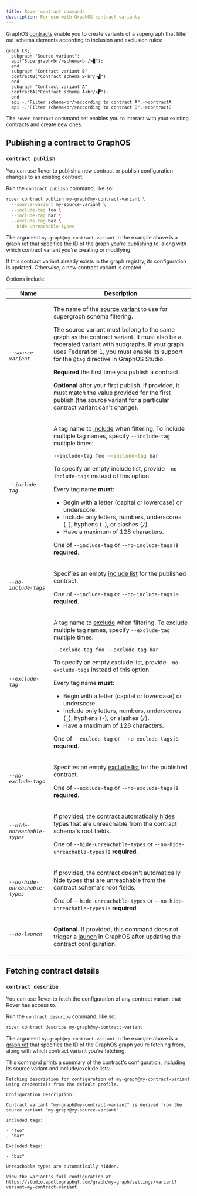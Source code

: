 ```yaml
---
title: Rover contract commands
description: For use with GraphOS contract variants
---
```



GraphOS [contracts](/graphos/delivery/contracts/) enable you to create variants of a supergraph that filter out schema elements according to inclusion and exclusion rules:

```mermaid
graph LR;
  subgraph "Source variant";
  api("Supergraph<br/>schema<br/>▉");
  end
  subgraph "Contract variant B"
  contractB("Contract schema B<br/>▟")
  end
  subgraph "Contract variant A"
  contractA("Contract schema A<br/>▛");
  end
  api -."Filter schema<br/>according to contract A".->contractA
  api -."Filter schema<br/>according to contract B".->contractB
```

The `rover contract` command set enables you to interact with your existing contracts and create new ones.

## Publishing a contract to GraphOS

### `contract publish`

<AuthNotice />

You can use Rover to publish a new contract or publish configuration changes to an existing contract.

Run the `contract publish` command, like so:

```bash
rover contract publish my-graph@my-contract-variant \
  --source-variant my-source-variant \
  --include-tag foo \
  --include-tag bar \
  --exclude-tag baz \
  --hide-unreachable-types
```

The argument `my-graph@my-contract-variant` in the example above is a [graph ref](../conventions/#graph-refs) that specifies the ID of the graph you're publishing to, along with which contract variant you're creating or modifying.

If this contract variant already exists in the graph registry, its configuration is updated. Otherwise, a new contract variant is created.

Options include:

<table class="field-table">
<thead>
<tr>
<th>Name</th>
<th>Description</th>
</tr>
</thead>
<tbody>
<tr class="required">
<td>

###### `--source-variant`

</td>
<td>

The name of the [source variant](/graphos/delivery/contracts/#2-fed1-enable-variant-support-for-tag) to use for supergraph schema filtering.

The source variant must belong to the same graph as the contract variant. It must also be a federated variant with subgraphs. If your graph uses Federation 1, you must enable its support for the `@tag` directive in GraphOS Studio.

**Required** the first time you publish a contract.

**Optional** after your first publish. If provided, it must match the value provided for the first publish (the source variant for a particular contract variant can't change).

</td>
</tr>
<tr class="required">
<td>

###### `--include-tag`

</td>
<td>

A tag name to [include](/graphos/delivery/contracts/#contract-filters) when filtering. To include multiple tag names, specify `--include-tag` multiple times:

```bash
--include-tag foo --include-tag bar
```

To specify an empty include list, provide`--no-include-tags` instead of this option.

Every tag name **must**:

* Begin with a letter (capital or lowercase) or underscore.
* Include only letters, numbers, underscores (`_`), hyphens (`-`), or slashes (`/`).
* Have a maximum of 128 characters.

One of `--include-tag` or `--no-include-tags` is **required**.

</td>
</tr>
<tr class="required">
<td>

###### `--no-include-tags`

</td>
<td>

Specifies an empty [include list](/graphos/delivery/contracts/#contract-filters) for the published contract.

One of `--include-tag` or `--no-include-tags` is **required**.

</td>
</tr>
<tr class="required">
<td>

###### `--exclude-tag`

</td>
<td>

A tag name to [exclude](/graphos/delivery/contracts/#contract-filters) when filtering. To exclude multiple tag names, specify `--exclude-tag` multiple times:

```
--exclude-tag foo --exclude-tag bar
```

To specify an empty exclude list, provide`--no-exclude-tags` instead of this option.

Every tag name **must**:

* Begin with a letter (capital or lowercase) or underscore.
* Include only letters, numbers, underscores (`_`), hyphens (`-`), or slashes (`/`).
* Have a maximum of 128 characters.

One of `--exclude-tag` or `--no-exclude-tags` is **required**.

</td>
</tr>
<tr class="required">
<td>

###### `--no-exclude-tags`

</td>
<td>

Specifies an empty [exclude list](/graphos/delivery/contracts/#contract-filters) for the published contract.

One of `--exclude-tag` or `--no-exclude-tags` is **required**.

</td>
</tr>
<tr class="required">
<td>

###### `--hide-unreachable-types`

</td>
<td>

If provided, the contract automatically [hides](/graphos/delivery/contracts/#contract-filters) types that are unreachable from the contract schema's root fields.

One of `--hide-unreachable-types` or `--no-hide-unreachable-types` is **required**.

</td>
</tr>
<tr class="required">
<td>

###### `--no-hide-unreachable-types`

</td>
<td>

If provided, the contract doesn't automatically hide types that are unreachable from the contract schema's root fields.

One of `--hide-unreachable-types` or `--no-hide-unreachable-types` is **required**.

</td>
</tr>
<tr>
<td>

###### `--no-launch`

</td>
<td>

**Optional.** If provided, this command does not trigger a [launch](/graphos/delivery/contracts/#review-and-launch) in GraphOS after updating the contract configuration.

</td>
</tr>
</tbody>
</table>

## Fetching contract details

### `contract describe`

<AuthNotice />

You can use Rover to fetch the configuration of any contract variant that Rover has access to.

Run the `contract describe` command, like so:

```bash
rover contract describe my-graph@my-contract-variant
```

The argument `my-graph@my-contract-variant` in the example above is a [graph ref](../conventions/#graph-refs) that specifies the ID of the GraphOS graph you're fetching from, along with which contract variant you're fetching.

This command prints a summary of the contract's configuration, including its source variant and include/exclude lists:

```
Fetching description for configuration of my-graph@my-contract-variant using credentials from the default profile.

Configuration Description:

Contract variant "my-graph@my-contract-variant" is derived from the source variant "my-graph@my-source-variant".

Included tags:

- "foo"
- "bar"

Excluded tags:

- "baz"

Unreachable types are automatically hidden.

View the variant's full configuration at https://studio.apollographql.com/graph/my-graph/settings/variant?variant=my-contract-variant
```
